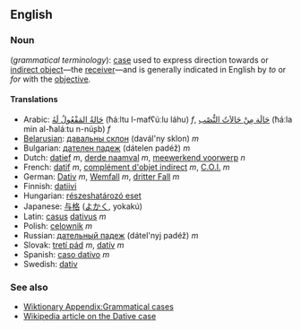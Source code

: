 ==English==
===Noun===
(''grammatical terminology''): [[case]] used to express direction towards or [[indirect object]]—the [[receiver]]—and is generally indicated in English by ''to'' or ''for'' with the [[objective]].

====Translations====
*Arabic: [[حالة المفعول له|حَالةُ المَفْعُولُ لَهُ]] (ħáːltu l-mafʕúːlu láhu) ''f'', [[حالة من حالات النصب|حَالَة مِنْ حَالاَتُ النُّصْب]] (ħáːla min al-ħaláːtu n-núʂb) ''f''
*[[Belarusian]]: [[давальны склон]] (davál'ny sklon) ''m''
*Bulgarian: [[дателен падеж]] (dátelen padéž) ''m''
*Dutch: [[datief]] ''m'', [[derde naamval]] ''m'', [[meewerkend voorwerp]] ''n''
*French: [[datif]] ''m'', [[complément d'objet indirect]] ''m'', [[C.O.I.]] ''m''
*German: [[Dativ]] ''m'', [[Wemfall]] ''m'', [[dritter Fall]] ''m''
*Finnish: [[datiivi]]
*Hungarian: [[részeshatározó eset]]
*Japanese: [[与格]] ([[よかく]], yokakú)
*Latin: [[casus]] [[dativus]] ''m''
*Polish: [[celownik]] ''m''
*Russian: [[дательный падеж]] (dátel'nyj padéž) ''m''
*Slovak: [[tretí pád]] ''m'', [[datív]] ''m''
*Spanish: [[caso dativo]] ''m''
*Swedish: [[dativ]]

===See also===
*[[Wiktionary Appendix:Grammatical cases]]
*[[w:Dative case|Wikipedia article on the Dative case]]